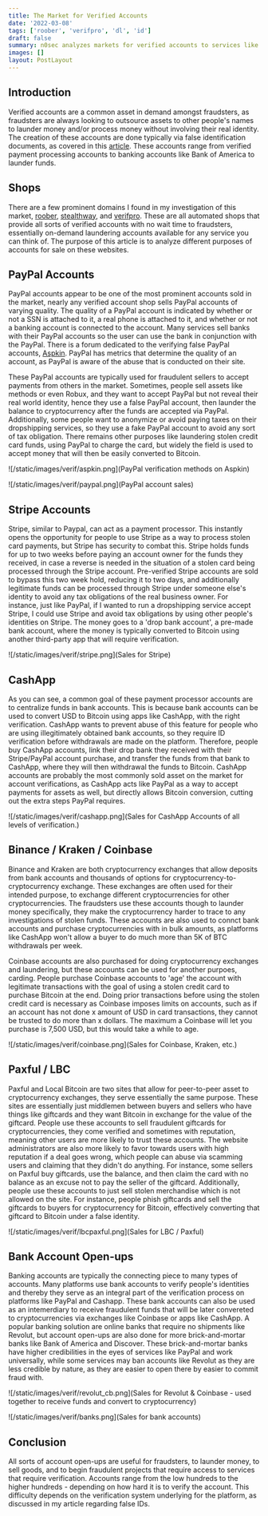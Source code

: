 ```yaml
---
title: The Market for Verified Accounts
date: '2022-03-08'
tags: ['roober', 'verifpro', 'dl', 'id']
draft: false
summary: n0sec analyzes markets for verified accounts to services like banking platforms and cryptocurrency.
images: []
layout: PostLayout
---
```


## Introduction

Verified accounts are a common asset in demand amongst fraudsters, as fraudsters are always looking to outsource assets to other people's names to launder money and/or process money without involving their real identity. The creation of these accounts are done typically via false identification documents, as covered in this [article](https://www.n0sec.io/blog/the-market-for-your-driver-license-ssn-and-more). These accounts range from verified payment processing accounts to banking accounts like Bank of America to launder funds.

## Shops

There are a few prominent domains I found in my investigation of this market, [roober](http://roober.cc), [stealthway](https://stealthway.shop), and [verifpro](https://verifpro.net/). These are all automated shops that provide all sorts of verified accounts with no wait time to fraudsters, essentially on-demand laundering accounts available for any service you can think of. The purpose of this article is to analyze different purposes of accounts for sale on these websites.

## PayPal Accounts

PayPal accounts appear to be one of the most prominent accounts sold in the market, nearly any verified account shop sells PayPal accounts of varying quality. The quality of a PayPal account is indicated by whether or not a SSN is attached to it, a real phone is attached to it, and whether or not a banking account is connected to the account. Many services sell banks with their PayPal accounts so the user can use the bank in conjunction with the PayPal. There is a forum dedicated to the verifying false PayPal accounts, [Aspkin](https://www.aspkin.com/forums/). PayPal has metrics that determine the quality of an account, as PayPal is aware of the abuse that is conducted on their site.

These PayPal accounts are typically used for fraudulent sellers to accept payments from others in the market. Sometimes, people sell assets like methods or even Robux, and they want to accept PayPal but not reveal their real world identity, hence they use a false PayPal account, then launder the balance to cryptocurrency after the funds are accepted via PayPal. Additionally, some people want to anonymize or avoid paying taxes on their dropshipping services, so they use a fake PayPal account to avoid any sort of tax obligation. There remains other purposes like laundering stolen credit card funds, using PayPal to charge the card, but widely the field is used to accept money that will then be easily converted to Bitcoin.

![/static/images/verif/aspkin.png](PayPal verification methods on Aspkin)

![/static/images/verif/paypal.png](PayPal account sales)

## Stripe Accounts

Stripe, similar to Paypal, can act as a payment processor. This instantly opens the opportunity for people to use Stripe as a way to process stolen card payments, but Stripe has security to combat this. Stripe holds funds for up to two weeks before paying an account owner for the funds they received, in case a reverse is needed in the situation of a stolen card being processed through the Stripe account. Pre-verified Stripe accounts are sold to bypass this two week hold, reducing it to two days, and additionally legitimate funds can be processed through Stripe under someone else's identity to avoid any tax obligations of the real business owner. For instance, just like PayPal, if I wanted to run a dropshipping service accept Stripe, I could use Stripe and avoid tax obligations by using other people's identities on Stripe. The money goes to a 'drop bank account', a pre-made bank account, where the money is typically converted to Bitcoin using another third-party app that will require verification.

![/static/images/verif/stripe.png](Sales for Stripe)

## CashApp

As you can see, a common goal of these payment processor accounts are to centralize funds in bank accounts. This is because bank accounts can be used to convert USD to Bitcoin using apps like CashApp, with the right verification. CashApp wants to prevent abuse of this feature for people who are using illegitimately obtained bank accounts, so they require ID verification before withdrawals are made on the platform. Therefore, people buy CashApp accounts, link their drop bank they received with their Stripe/PayPal account purchase, and transfer the funds from that bank to CashApp, where they will then withdrawal the funds to Bitcoin. CashApp accounts are probably the most commonly sold asset on the market for account verifications, as CashApp acts like PayPal as a way to accept payments for assets as well, but directly allows Bitcoin conversion, cutting out the extra steps PayPal requires.

![/static/images/verif/cashapp.png](Sales for CashApp Accounts of all levels of verification.)

## Binance / Kraken / Coinbase

Binance and Kraken are both cryptocurrency exchanges that allow deposits from bank accounts and thousands of options for cryptocurrency-to-cryptocurrency exchange. These exchanges are often used for their intended purpose, to exchange different cryptocurrencies for other cryptocurrencies. The fraudsters use these accounts though to launder money specifically, they make the cryptocurrency harder to trace to any investigations of stolen funds. These accounts are also used to connct bank accounts and purchase cryptocurrencies with in bulk amounts, as platforms like CashApp won't allow a buyer to do much more than 5K of BTC withdrawals per week.

Coinbase accounts are also purchased for doing cryptocurrency exchanges and laundering, but these accounts can be used for another purpoes, carding. People purchase Coinbase accounts to 'age' the account with legitimate transactions with the goal of using a stolen credit card to purchase Bitcoin at the end. Doing prior transactions before using the stolen credit card is necessary as Coinbase imposes limits on accounts, such as if an account has not done x amount of USD in card transactions, they cannot be trusted to do more than x dollars. The maximum a Coinbase will let you purchase is 7,500 USD, but this would take a while to age.

![/static/images/verif/coinbase.png](Sales for Coinbase, Kraken, etc.)

## Paxful / LBC

Paxful and Local Bitcoin are two sites that allow for peer-to-peer asset to cryptocurrency exchanges, they serve essentially the same purpose. These sites are essentially just middlemen between buyers and sellers who have things like giftcards and they want Bitcoin in exchange for the value of the giftcard. People use these accounts to sell fraudulent giftcards for cryptocurrencies, they come verified and sometimes with reputation, meaning other users are more likely to trust these accounts. The website administrators are also more likely to favor towards users with high reputation if a deal goes wrong, which people can abuse via scamming users and claiming that they didn't do anything. For instance, some sellers on Paxful buy giftcards, use the balance, and then claim the card with no balance as an excuse not to pay the seller of the giftcard. Additionally, people use these accounts to just sell stolen merchandise which is not allowed on the site. For instance, people phish giftcards and sell the giftcards to buyers for cryptocurrency for Bitcoin, effectively converting that giftcard to Bitcoin under a false identity.

![/static/images/verif/lbcpaxful.png](Sales for LBC / Paxful)

## Bank Account Open-ups

Banking accounts are typically the connecting piece to many types of accounts. Many platforms use bank accounts to verify people's identities and thereby they serve as an integral part of the verification process on platforms like PayPal and Cashapp. These bank accounts can also be used as an intemerdiary to receive fraudulent funds that will be later convereted to cryptocurrencies via exchanges like Coinbase or apps like CashApp. A popular banking solution are online banks that require no shipments like Revolut, but account open-ups are also done for more brick-and-mortar banks like Bank of America and Discover. These brick-and-mortar banks have higher credibilities in the eyes of services like PayPal and work universally, while some services may ban accounts like Revolut as they are less credible by nature, as they are easier to open there by easier to commit fraud with.

![/static/images/verif/revolut_cb.png](Sales for Revolut & Coinbase - used together to receive funds and convert to cryptocurrency)

![/static/images/verif/banks.png](Sales for bank accounts)

## Conclusion

All sorts of account open-ups are useful for fraudsters, to launder money, to sell goods, and to begin fraudulent projects that require access to services that require verification. Accounts range from the low hundreds to the higher hundreds - depending on how hard it is to verify the account. This difficulty depends on the verification system underlying for the platform, as discussed in my article regarding false IDs.
